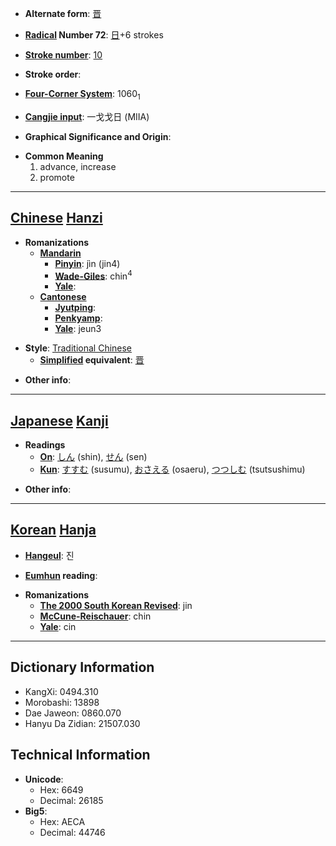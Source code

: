 * '''Alternate form''': [[晋]]

* '''[[Wiktionary:Chinese radical index| Radical]] Number 72''': [[Wiktionary:Chinese radical index 日|日]]+6 strokes

* '''[[Wiktionary:Chinese total strokes index|Stroke number]]''': [[Wiktionary:Chinese total strokes index 10|10]]

* '''Stroke order''': 

* '''[[Wiktionary:Chinese four corner index|Four-Corner System]]''': 1060<sub>1</sub>

* '''[[Wiktionary:Chinese Cangjie index|Cangjie input]]''': 一戈戈日 (MIIA)

* '''Graphical Significance and Origin''': 

* '''Common Meaning'''
*#advance, increase
*# promote


----

== [[Chinese]] [[Hanzi]] ==

* '''Romanizations'''
** '''[[Mandarin]]'''
*** '''[[Pinyin]]''': jìn (jin4)
*** '''[[Wade-Giles]]''': chin<sup>4</sup>
*** '''[[Yale]]''': 
** '''[[Cantonese]]'''
*** '''[[Jyutping]]''':
*** '''[[Penkyamp]]''': 
*** '''[[Yale]]''': jeun3

* '''Style''': [[Traditional Chinese]] 
** '''[[Simplified Chinese|Simplified]] equivalent''': [[晋]]

* '''Other info''': 

----

== [[Japanese]] [[Kanji]] ==

* '''Readings'''
** '''[[On]]''': [[しん]] (shin), [[せん]] (sen)
** '''[[Kun]]''': [[すすむ]] (susumu), [[おさえる]] (osaeru), [[つつしむ]] (tsutsushimu)

* '''Other info''':  

----

== [[Korean]] [[Hanja]] ==

* '''[[Hangeul]]''': 진

* '''[[Eumhun]] reading''': 

* '''Romanizations'''
** '''[[The 2000 South Korean Revised Romanization|The 2000 South Korean Revised]]''': jin
** '''[[McCune-Reischauer]]''': chin
** '''[[Yale]]''': cin

----

== Dictionary Information ==

* KangXi: 0494.310
* Morobashi: 13898
* Dae Jaweon: 0860.070
* Hanyu Da Zidian: 21507.030

== Technical Information ==

* '''Unicode''':
** Hex: 6649
** Decimal: 26185
* '''Big5''':
** Hex: AECA
** Decimal: 44746